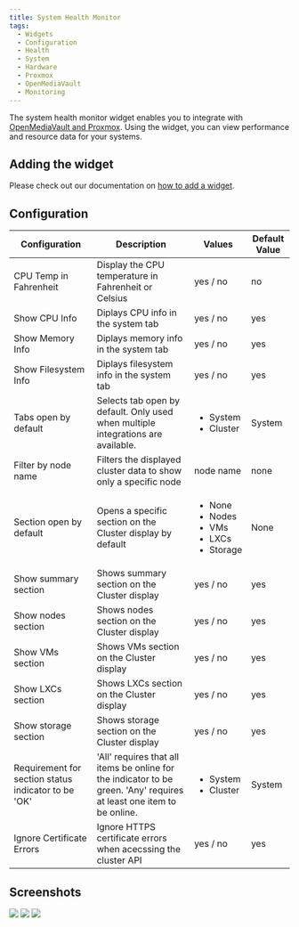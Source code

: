 ```yaml
---
title: System Health Monitor
tags:
  - Widgets
  - Configuration
  - Health
  - System
  - Hardware
  - Proxmox
  - OpenMediaVault
  - Monitoring
---
```


The system health monitor widget enables you to integrate with [OpenMediaVault and Proxmox](/docs/1.29.0/integrations/hardware). Using the widget, you can view performance and resource data for your systems.

## Adding the widget
Please check out our documentation on [how to add a widget](/docs/getting-started/after-the-installation#embed-integration-data-using-widgets).

## Configuration
| Configuration         | Description | Values | Default Value |
| --------------------- | ----------- | ------ | ------------- |
| CPU Temp in Fahrenheit | Display the CPU temperature in Fahrenheit or Celsius | yes / no | no |
| Show CPU Info | Diplays CPU info in the system tab | yes / no | yes |
| Show Memory Info | Diplays memory info in the system tab | yes / no | yes |
| Show Filesystem Info | Diplays filesystem info in the system tab | yes / no | yes |
| Tabs open by default | Selects tab open by default. Only used when multiple integrations are available. | <ul><li>System</li><li>Cluster</li></ul> | System |
| Filter by node name | Filters the displayed cluster data to show only a specific node | node name | none |
| Section open by default | Opens a specific section on the Cluster display by default | <ul><li>None</li><li>Nodes</li><li>VMs</li><li>LXCs</li><li>Storage</li></ul> | None |
| Show summary section | Shows summary section on the Cluster display | yes / no | yes |
| Show nodes section | Shows nodes section on the Cluster display | yes / no | yes |
| Show VMs section | Shows VMs section on the Cluster display | yes / no | yes |
| Show LXCs section | Shows LXCs section on the Cluster display | yes / no | yes |
| Show storage section | Shows storage section on the Cluster display | yes / no | yes |
| Requirement for section status indicator to be 'OK' | 'All' requires that all items be online for the indicator to be green. 'Any' requires at least one item to be online. | <ul><li>System</li><li>Cluster</li></ul> | System |
| Ignore Certificate Errors | Ignore HTTPS certificate errors when acecssing the cluster API | yes / no | yes |

## Screenshots
![](./img/widget-omv.webp)
![](./img/widget-prox.webp)
![](./img/widget-prox-detail.webp)